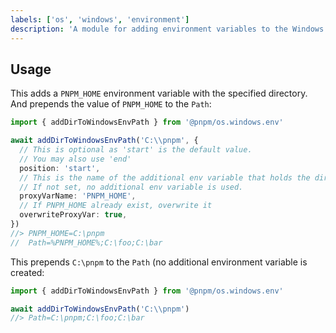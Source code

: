 ```yaml
---
labels: ['os', 'windows', 'environment']
description: 'A module for adding environment variables to the Windows Registry'
---
```


## Usage

This adds a `PNPM_HOME` environment variable with the specified directory. And prepends the value of `PNPM_HOME` to the `Path`:

```ts
import { addDirToWindowsEnvPath } from '@pnpm/os.windows.env'

await addDirToWindowsEnvPath('C:\\pnpm', {
  // This is optional as 'start' is the default value.
  // You may also use 'end'
  position: 'start',
  // This is the name of the additional env variable that holds the directory.
  // If not set, no additional env variable is used.
  proxyVarName: 'PNPM_HOME',
  // If PNPM_HOME already exist, overwrite it
  overwriteProxyVar: true,
})
//> PNPM_HOME=C:\pnpm
//  Path=%PNPM_HOME%;C:\foo;C:\bar
```

This prepends `C:\pnpm` to the `Path` (no additional environment variable is created:

```ts
import { addDirToWindowsEnvPath } from '@pnpm/os.windows.env'

await addDirToWindowsEnvPath('C:\\pnpm')
//> Path=C:\pnpm;C:\foo;C:\bar
```
